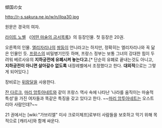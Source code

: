傾国の女

http://r-s.sakura.ne.jp/w/n/ilpa30.jpg

원문은 경국의 여자.

[[라이트 노벨]] 《[[어떤 마술의 금서목록]]》의 등장인물. 첫 등장은 20권.

오른쪽의 인물. [[엘리자리나]]의 [[쌍둥이]] 언니라고는 하지만, 정확히는 엘리자리나와 꼭 닮은 인물인 듯. [[프랑스]]의 비밀병기인듯 하며, 프랑스 정부는 보통 그녀의 강대한 힘이 두려워 베르사유의 '''지하궁전에 유폐시켜 놓는다고.'''[* 단순히 유폐로 끝내는것도 아니고, '''지하궁전이 아니면 살아갈수 없도록''' 내장레벨에서 조정했다고 한다. '''대외적'''으로는 그렇게 되어있다.]

장비로는 [[뒤랑달]]을 사용한다.

[[잔 다르크]], [[마리 앙투아네트]]와 같이 프랑스 역사 속에 나타난 '나라를 움직이는 마술적 특성'을 가진 여자들과 똑같은 특징을 갖고 있다고 한다.
~~[[마리 앙투아네트]]는 오스트리아 사람인데?~~

21 권에서는 [wiki:"가브리엘" 미샤 크로이체프]로부터 사람들을 보호하고 막기 위해 목적으로 [캐리사]와 함께 싸운다.
